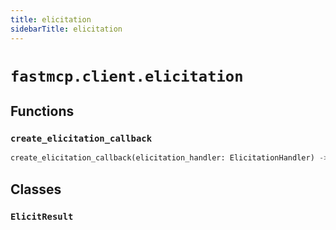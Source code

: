 ```yaml
---
title: elicitation
sidebarTitle: elicitation
---
```


# `fastmcp.client.elicitation`

## Functions

### `create_elicitation_callback` <sup><a href="https://github.com/saintx/fastmcp/blob/main/src/fastmcp/client/elicitation.py#L36" target="_blank"><Icon icon="github" style="width: 14px; height: 14px;" /></a></sup>

```python
create_elicitation_callback(elicitation_handler: ElicitationHandler) -> ElicitationFnT
```

## Classes

### `ElicitResult` <sup><a href="https://github.com/saintx/fastmcp/blob/main/src/fastmcp/client/elicitation.py#L21" target="_blank"><Icon icon="github" style="width: 14px; height: 14px;" /></a></sup>
